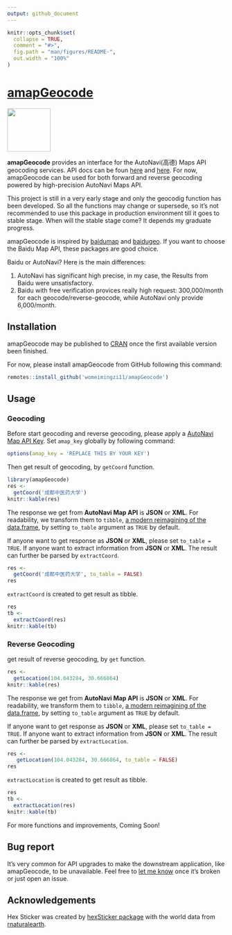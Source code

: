 ```yaml
---
output: github_document
---
```


<!-- README.md is generated from README.Rmd. Please edit that file -->

```r
knitr::opts_chunk$set(
  collapse = TRUE,
  comment = "#>",
  fig.path = "man/figures/README-",
  out.width = "100%"
)
```

# [amapGeocode](https://github.com/womeimingzi11/amapGeocode)
![](man/figures/hexSticker-logo.png){width=100px}
<!-- badges: start -->
<!-- badges: end -->

**amapGeocode** provides an interface for the AutoNavi(高德) Maps API geocoding services. API docs can be foun [here](https://lbs.amap.com/) and [here](https://lbs.amap.com/api/webservice/summary/). For now, amapGeocode can be used for both forward and reverse geocoding powered by high-precision AutoNavi Maps API.

This project is still in a very early stage and only the geocodig function has been developed. So all the functions may change or supersede, so it's not recommended to use this package in production environment till it goes to stable stage. When will the stable stage come? It depends my graduate progress.

amapGeocode is inspired by [baidumap](https://github.com/badbye/baidumap) and [baidugeo](https://github.com/ChrisMuir/baidugeo). If you want to choose the Baidu Map API, these packages are good choice.

Baidu or AutoNavi? Here is the main differences:

1. AutoNavi has significant high precise, in my case, the Results from Baidu were unsatisfactory.
2. Baidu with free verification provices really high request: 300,000/month for each geocode/reverse-geocode, while AutoNavi only provide 6,000/month.

## Installation
amapGeocode may be published to [CRAN](https://CRAN.R-project.org) once the first available version been finished.

For now, please install amapGeocode from GitHub following this command:
```r
remotes::install_github('womeimingzi11/amapGeocode')
```

<!-- You can install the released version of amapGeocode from [CRAN](https://CRAN.R-project.org) with: -->

<!-- ``` r -->
<!-- install.packages("amapGeocode") -->
<!-- ``` -->

## Usage
### Geocoding
Before start geocoding and reverse geocoding, please apply a [AutoNavi Map API Key](https://lbs.amap.com/dev/). Set `amap_key` globally by following command:

```r
options(amap_key = 'REPLACE THIS BY YOUR KEY')
```

Then get result of geocoding, by `getCoord` function. 

```r
library(amapGeocode)
res <-
  getCoord('成都中医药大学')
knitr::kable(res)
```

The response we get from **AutoNavi Map API** is **JSON** or **XML**. For readability, we transform them to `tibble`, [a modern reimagining of the data.frame](https://tibble.tidyverse.org/), by setting `to_table` argument as `TRUE` by default.

If anyone want to get response as **JSON** or **XML**, please set `to_table = TRUE`. If anyone want to extract information from **JSON** or **XML**. The result can further be parsed by `extractCoord`.

```r
res <-
  getCoord('成都中医药大学', to_table = FALSE)
res
```

`extractCoord` is created to get result as tibble.

```r
res
tb <- 
  extractCoord(res)
knitr::kable(tb)
```
### Reverse Geocoding

get result of reverse geocoding, by `get` function. 

```r
res <- 
  getLocation(104.043284, 30.666864)
knitr::kable(res)
```

The response we get from **AutoNavi Map API** is **JSON** or **XML**. For readability, we transform them to `tibble`, [a modern reimagining of the data.frame](https://tibble.tidyverse.org/), by setting `to_table` argument as `TRUE` by default.

If anyone want to get response as **JSON** or **XML**, please set `to_table = TRUE`. If anyone want to extract information from **JSON** or **XML**. The result can further be parsed by `extractLocation`.

```r
res <-
   getLocation(104.043284, 30.666864, to_table = FALSE)
res
```

`extractLocation` is created to get result as tibble.

```r
res
tb <- 
  extractLocation(res)
knitr::kable(tb)
```

For more functions and improvements, Coming Soon!

## Bug report
It's very common for API upgrades to make the downstream application, like amapGeocode, to be unavailable. Feel free to [let me know](mailto://chenhan28@gmail.com) once it's broken or just open an issue.

## Acknowledgements
Hex Sticker was created by [hexSticker package](https://github.com/GuangchuangYu/hexSticker) with the world data from  [rnaturalearth](https://cran.r-project.org/web/packages/rnaturalearth/README.html).
